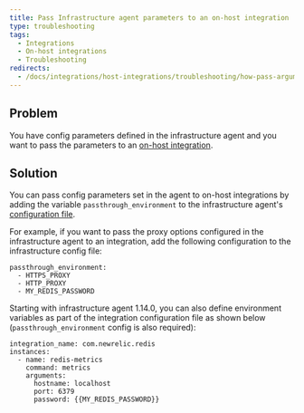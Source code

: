 ```yaml
---
title: Pass Infrastructure agent parameters to an on-host integration
type: troubleshooting
tags:
  - Integrations
  - On-host integrations
  - Troubleshooting
redirects:
  - /docs/integrations/host-integrations/troubleshooting/how-pass-arguments-infrastructure-agent-host-integration
---
```


## Problem

You have config parameters defined in the infrastructure agent and you want to pass the parameters to an [on-host integration](/docs/integrations/host-integrations/getting-started/introduction-host-integrations).

## Solution

You can pass config parameters set in the agent to on-host integrations by adding the variable `passthrough_environment` to the infrastructure agent's [configuration file](/docs/infrastructure/new-relic-infrastructure/configuration/configure-infrastructure-agent#config-file).

For example, if you want to pass the proxy options configured in the infrastructure agent to an integration, add the following configuration to the infrastructure config file:

```
passthrough_environment:
  - HTTPS_PROXY
  - HTTP_PROXY
  - MY_REDIS_PASSWORD
```

Starting with infrastructure agent 1.14.0, you can also define environment variables as part of the integration configuration file as shown below (`passthrough_environment` config is also required):

```
integration_name: com.newrelic.redis
instances:
  - name: redis-metrics
    command: metrics
    arguments:
      hostname: localhost
      port: 6379
      password: {{MY_REDIS_PASSWORD}}
```
